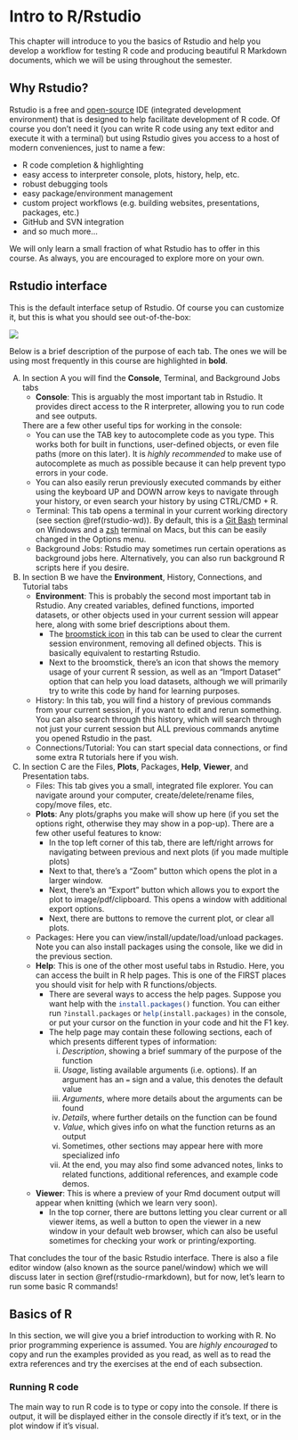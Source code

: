 

# Intro to R/Rstudio {#rstudio-intro}


This chapter will introduce to you the basics of Rstudio and help you develop a workflow for testing R code and producing beautiful R Markdown documents, which we will be using throughout the semester.




## Why Rstudio? {#rstudio-why}


Rstudio is a free and [open-source](https://github.com/rstudio/rstudio) IDE (integrated development environment) that is designed to help facilitate development of R code. Of course you don't need it (you can write R code using any text editor and execute it with a terminal) but using Rstudio gives you access to a host of modern conveniences, just to name a few:

 - R code completion & highlighting
 - easy access to interpreter console, plots, history, help, etc.
 - robust debugging tools
 - easy package/environment management
 - custom project workflows (e.g. building websites, presentations, packages, etc.)
 - GitHub and SVN integration
 - and so much more...

We will only learn a small fraction of what Rstudio has to offer in this course. As always, you are encouraged to explore more on your own.





## Rstudio interface {#rstudio-interface}


This is the default interface setup of Rstudio. Of course you can customize it, but this is what you should see out-of-the-box:

![](https://i.imgur.com/V9PAoE2.png)

Below is a brief description of the purpose of each tab. The ones we will be using most frequently in this course are highlighted in **bold**.


 A.  In section A you will find the **Console**, Terminal, and Background Jobs tabs
     - **Console**: This is arguably the most important tab in Rstudio. It provides direct access to the R interpreter, allowing you to run code and see outputs.
     
     There are a few other useful tips for working in the console:
     - You can use the TAB key to autocomplete code as you type. This works both for built in functions, user-defined objects, or even file paths (more on this later). It is *highly recommended* to make use of autocomplete as much as possible because it can help prevent typo errors in your code.
     - You can also easily rerun previously executed commands by either using the keyboard UP and DOWN arrow keys to navigate through your history, or even search your history by using CTRL/CMD + R.
     - Terminal: This tab opens a terminal in your current working directory (see section \@ref(rstudio-wd)). By default, this is a [Git Bash](https://gitforwindows.org/) terminal on Windows and a [zsh](https://medium.com/@luzhenna/getting-started-with-zsh-on-a-macbook-bd1c98c6f383) terminal on Macs, but this can be easily changed in the Options menu.
     - Background Jobs: Rstudio may sometimes run certain operations as background jobs here. Alternatively, you can also run background R scripts here if you desire.
     
 B.  In section B we have the **Environment**, History, Connections, and Tutorial tabs
     - **Environment**: This is probably the second most important tab in Rstudio. Any created variables, defined functions, imported datasets, or other objects used in your current session will appear here, along with some brief descriptions about them.
       - The [broomstick icon](https://i.imgur.com/llL6kyv.png) in this tab can be used to clear the current session environment, removing all defined objects. This is basically equivalent to restarting Rstudio.
       - Next to the broomstick, there's an icon that shows the memory usage of your current R session, as well as an "Import Dataset" option that can help you load datasets, although we will primarily try to write this code by hand for learning purposes.
     - History: In this tab, you will find a history of previous commands from your current session, if you want to edit and rerun something. You can also search through this history, which will search through not just your current session but ALL previous commands anytime you opened Rstudio in the past.
     - Connections/Tutorial: You can start special data connections, or find some extra R tutorials here if you wish.
     
 C.  In section C are the Files, **Plots**, Packages, **Help**, **Viewer**, and Presentation tabs.
     - Files: This tab gives you a small, integrated file explorer. You can navigate around your computer, create/delete/rename files, copy/move files, etc.
     - **Plots**: Any plots/graphs you make will show up here (if you set the options right, otherwise they may show in a pop-up). There are a few other useful features to know:
       - In the top left corner of this tab, there are left/right arrows for navigating between previous and next plots (if you made multiple plots)
       - Next to that, there's a "Zoom" button which opens the plot in a larger window.
       - Next, there's an "Export" button which allows you to export the plot to image/pdf/clipboard. This opens a window with additional export options.
       - Next, there are buttons to remove the current plot, or clear all plots.
     - Packages: Here you can view/install/update/load/unload packages. Note you can also install packages using the console, like we did in the previous section.
     - **Help**: This is one of the other most useful tabs in Rstudio. Here, you can access the built in R help pages. This is one of the FIRST places you should visit for help with R functions/objects.
       - There are several ways to access the help pages. Suppose you want help with the `install.packages()`{.R} function. You can either run `?install.packages`{.R} or `help(install.packages)`{.R} in the console, or put your cursor on the function in your code and hit the F1 key.
       - The help page may contain these following sections, each of which presents different types of information:
         i.   *Description*, showing a brief summary of the purpose of the function
         ii.  *Usage*, listing available arguments (i.e. options). If an argument has an ` = ` sign and a value, this denotes the default value
         iii. *Arguments*, where more details about the arguments can be found
         iv.  *Details*, where further details on the function can be found
         v.   *Value*, which gives info on what the function returns as an output
         vi.  Sometimes, other sections may appear here with more specialized info
         vii. At the end, you may also find some advanced notes, links to related functions, additional references, and example code demos.
     - **Viewer**: This is where a preview of your Rmd document output will appear when knitting (which we learn very soon).
       - In the top corner, there are buttons letting you clear current or all viewer items, as well a button to open the viewer in a new window in your default web browser, which can also be useful sometimes for checking your work or printing/exporting.


That concludes the tour of the basic Rstudio interface. There is also a file editor window (also known as the source panel/window) which we will discuss later in section \@ref(rstudio-rmarkdown), but for now, let's learn to run some basic R commands!




## Basics of R

In this section, we will give you a brief introduction to working with R. No prior programming experience is assumed. You are *highly encouraged* to copy and run the examples provided as you read, as well as to read the extra references and try the exercises at the end of each subsection.


### Running R code

The main way to run R code is to type or copy into the console. If there is output, it will be displayed either in the console directly if it's text, or in the plot window if it's visual.



























<!--

- basic rundown of R commands
- add notes about common console issues
  - `>` prompt character
  - `+` prompt when line not ended
  - white space and splitting lines
  - saving doesn't return
  - practice using tab
  - practice using console history


## R Markdown {#rstudio-rmarkdown}

- things to cover
  - rmd document overview
    - knit and view
    - yaml
    - code chunks
      - setup chunk
      - name
      - options
    - markdown

  - testing code interactively
  - libraries
  - troubleshooting tips



::: {.tip}
You only need to install a package to your computer once, but you need to load it every time you want to use it in an R session.

To install a package, either use the "Install" button in the Packages tab, or copy the following into the console, replacing "packageName" with the name of the package you want to install.

```r
install.packages("packageName")
```
:::



### Working directory {#rstudio-wd}




<details><summary>Exercise solutions</summary>

```r
head(mtcars)
```

</details> 

-->
